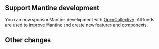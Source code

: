 

## Support Mantine development

You can now sponsor Mantine development with [OpenCollective](https://opencollective.com/mantinedev).
All funds are used to improve Mantine and create new features and components.

<SponsorButton />

## Other changes
